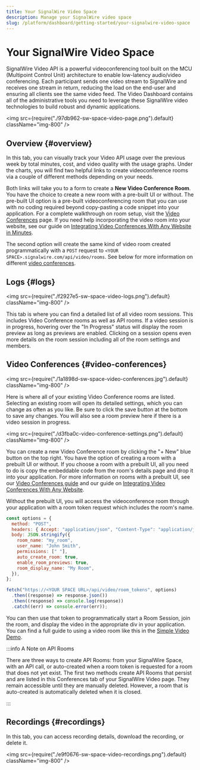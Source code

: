 ```yaml
---
title: Your SignalWire Video Space
description: Manage your SignalWire video space
slug: /platform/dashboard/getting-started/your-signalwire-video-space
---
```


# Your SignalWire Video Space

[//]: # "Please avoid changing section headings, title, or page slug as this will break links"

SignalWire Video API is a powerful videoconferencing tool built on the MCU (Multipoint Control Unit) architecture to enable low-latency audio/video conferencing. Each participant sends one video stream to SignalWire and receives one stream in return, reducing the load on the end-user and ensuring all clients see the same video feed. The Video Dashboard contains all of the administrative tools you need to leverage these SignalWire video technologies to build robust and dynamic applications.

<img src={require("./97db962-sw-space-video-page.png").default} className="img-800" />

## Overview {#overview}

In this tab, you can visually track your Video API usage over the previous week by total minutes, cost, and video quality with the usage graphs. Under the charts, you will find two helpful links to create videoconference rooms via a couple of different methods depending on your needs.

Both links will take you to a form to create a **New Video Conference Room**. You have the choice to create a new room with a pre-built UI or without. The pre-built UI option is a pre-built videoconferencing room that you can use with no coding required beyond copy-pasting a code snippet into your application. For a complete walkthrough on room setup, visit the [Video Conferences](/video/getting-started/video-conferences) page. If you need help incorporating the video room into your website, see our guide on [Integrating Video Conferences With Any Website in Minutes](/video/getting-started/creating-a-video-room).

The second option will create the same kind of video room created programmatically with a `POST` request to `<YOUR SPACE>.signalwire.com/api/video/rooms`. See below for more information on different [video conferences](#video-conferences).

## Logs {#logs}

<img src={require("./f2927e5-sw-space-video-logs.png").default} className="img-800" />

This tab is where you can find a detailed list of all video room sessions. This includes Video Conference rooms as well as API rooms. If a video session is in progress, hovering over the "In Progress" status will display the room preview as long as previews are enabled. Clicking on a session opens even more details on the room session including all of the room settings and members.

## Video Conferences {#video-conferences}

<img
  src={require("./1a1898d-sw-space-video-conferences.jpg").default}
  className="img-800"
/>

Here is where all of your existing Video Conference rooms are listed. Selecting an existing room will open its detailed settings, which you can change as often as you like. Be sure to click the save button at the bottom to save any changes. You will also see a room preview here if there is a video session in progress.

<img
  src={require("./d3fba0c-video-conference-settings.png").default}
  className="img-800"
/>

You can create a new Video Conference room by clicking the "+ New" blue button on the top right. You have the option of creating a room with a prebuilt UI or without. If you choose a room with a prebuilt UI, all you need to do is copy the embeddable code from the room's details page and drop it into your application. For more information on rooms with a prebuilt UI, see our [Video Conferences guide](/video/getting-started/video-conferences) and our guide on [Integrating Video Conferences With Any Website](/video/getting-started/creating-a-video-room).

Without the prebuilt UI, you will access the videoconference room through your application with a room token request which includes the room's name.

```js
const options = {
  method: "POST",
  headers: { Accept: "application/json", "Content-Type": "application/json" },
  body: JSON.stringify({
    room_name: "my_room",
    user_name: "John Smith",
    permissions: [" "],
    auto_create_room: true,
    enable_room_previews: true,
    room_display_name: "My Room",
  }),
};

fetch("https://<YOUR SPACE URL>/api/video/room_tokens", options)
  .then((response) => response.json())
  .then((response) => console.log(response))
  .catch((err) => console.error(err));
```

You can then use that token to programmatically start a Room Session, join the room, and display the video in the appropriate div in your application. You can find a full guide to using a video room like this in the [Simple Video Demo](/video/getting-started/simple-video-demo).

:::info A Note on API Rooms

There are three ways to create API Rooms: from your SignalWire Space, with an API call, or auto-created when a room token is requested for a room that does not yet exist. The first two methods create API Rooms that persist and are listed in this Conferences tab of your SignalWire Video page. They remain accessible until they are manually deleted. However, a room that is auto-created is automatically deleted when it is closed.

:::

## Recordings {#recordings}

In this tab, you can access recording details, download the recording, or delete it.

<img
  src={require("./e9f0676-sw-space-video-recordings.png").default}
  className="img-800"
/>
